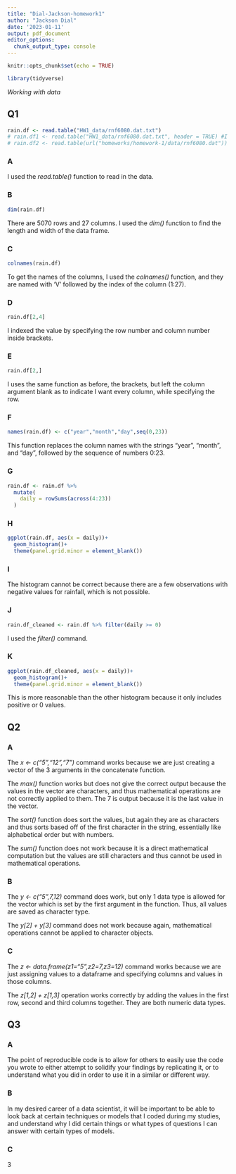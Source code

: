 ```yaml
---
title: "Dial-Jackson-homework1"
author: "Jackson Dial"
date: '2023-01-11'
output: pdf_document
editor_options: 
  chunk_output_type: console
---
```


```r
knitr::opts_chunk$set(echo = TRUE)
```

```r
library(tidyverse)
```


_Working with data_

## Q1

```r
rain.df <- read.table("HW1_data/rnf6080.dat.txt") 
# rain.df1 <- read.table("HW1_data/rnf6080.dat.txt", header = TRUE) #I think the header statement messes it up
# rain.df2 <- read.table(url("homeworks/homework-1/data/rnf6080.dat"))
```




### A

I used the _read.table()_ function to read in the data.

### B

```r
dim(rain.df)
```

There are 5070 rows and 27 columns. I used the _dim()_ function to find the length and width of the data frame.

### C

```r
colnames(rain.df)
```

To get the names of the columns, I used the _colnames()_ function, and they are named with 'V' followed by the index of the column (1:27).

### D

```r
rain.df[2,4]
```
I indexed the value by specifying the row number and column number inside brackets.

### E

```r
rain.df[2,]
```

I uses the same function as before, the brackets, but left the column argument blank as to indicate I want every column, while specifying the row.

### F

```r
names(rain.df) <- c("year","month","day",seq(0,23))
```

This function replaces the column names with the strings "year", "month", and "day", followed by the sequence of numbers 0:23.

### G

```r
rain.df <- rain.df %>%
  mutate(
    daily = rowSums(across(4:23))
  )
```


### H

```r
ggplot(rain.df, aes(x = daily))+
  geom_histogram()+
  theme(panel.grid.minor = element_blank())
```

### I

The histogram cannot be correct because there are a few observations with negative values for rainfall, which is not possible.

### J

```r
rain.df_cleaned <- rain.df %>% filter(daily >= 0)
```

I used the _filter()_ command.

### K

```r
ggplot(rain.df_cleaned, aes(x = daily))+
  geom_histogram()+
  theme(panel.grid.minor = element_blank())
```

This is more reasonable than the other histogram because it only includes positive or 0 values.

## Q2

### A

The _x <- c("5","12","7")_ command works because we are just creating a vector of the 3 arguments in the concatenate function.

The _max()_ function works but does not give the correct output because the values in the vector are characters, and thus mathematical operations are not correctly applied to them. The 7 is output because it is the last value in the vector.

The _sort()_ function does sort the values, but again they are as characters and thus sorts based off of the first character in the string, essentially like alphabetical order but with numbers.

The _sum()_ function does not work because it is a direct mathematical computation but the values are still characters and thus cannot be used in mathematical operations.

### B

The _y <- c("5",7,12)_ command does work, but only 1 data type is allowed for the vector which is set by the first argument in the function. Thus, all values are saved as character type.

The _y[2] + y[3]_ command does not work because again, mathematical operations cannot be applied to character objects.

### C

The _z <- data.frame(z1="5",z2=7,z3=12)_ command works because we are just assigning values to a dataframe and specifying columns and values in those columns.

The _z[1,2] + z[1,3]_ operation works correctly by adding the values in the first row, second and third columns together. They are both numeric data types.

## Q3

### A

The point of reproducible code is to allow for others to easily use the code you wrote to either attempt to solidify your findings by replicating it, or to understand what you did in order to use it in a similar or different way.

### B

In my desired career of a data scientist, it will be important to be able to look back at certain techniques or models that I coded during my studies, and understand why I did certain things or what types of questions I can answer with certain types of models.

### C

3
